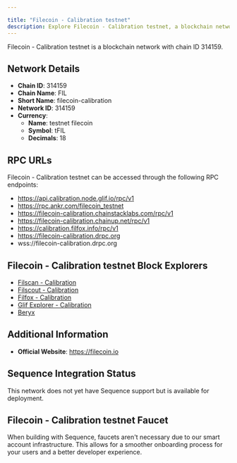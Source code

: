 ```yaml
---

title: "Filecoin - Calibration testnet"
description: Explore Filecoin - Calibration testnet, a blockchain network with chain ID 314159. Learn about its native currency, testnet filecoin, and how to interact with the network.
---
```




Filecoin - Calibration testnet is a blockchain network with chain ID 314159.

## Network Details

- **Chain ID**: 314159
- **Chain Name**: FIL
- **Short Name**: filecoin-calibration
- **Network ID**: 314159
- **Currency**: 
  - **Name**: testnet filecoin
  - **Symbol**: tFIL
  - **Decimals**: 18

## RPC URLs

Filecoin - Calibration testnet can be accessed through the following RPC endpoints:

- https://api.calibration.node.glif.io/rpc/v1
- https://rpc.ankr.com/filecoin_testnet
- https://filecoin-calibration.chainstacklabs.com/rpc/v1
- https://filecoin-calibration.chainup.net/rpc/v1
- https://calibration.filfox.info/rpc/v1
- https://filecoin-calibration.drpc.org
- wss://filecoin-calibration.drpc.org

## Filecoin - Calibration testnet Block Explorers

- [Filscan - Calibration](https://calibration.filscan.io)
- [Filscout - Calibration](https://calibration.filscout.com/en)
- [Filfox - Calibration](https://calibration.filfox.info)
- [Glif Explorer - Calibration](https://explorer.glif.io/?network=calibration)
- [Beryx](https://beryx.zondax.ch)

## Additional Information

- **Official Website**: https://filecoin.io

## Sequence Integration Status

This network does not yet have Sequence support but is available for deployment.

## Filecoin - Calibration testnet Faucet

When building with Sequence, faucets aren't necessary due to our smart account infrastructure. This allows for a smoother onboarding process for your users and a better developer experience.
